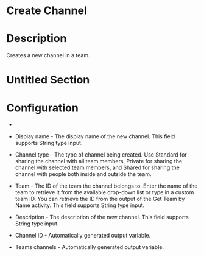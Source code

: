 ﻿# Create Channel

# Description

Creates a new channel in a team.

# Untitled Section

# Configuration

* 
* Display name - The display name of the new channel. This field supports String type input.
* Channel type - The type of channel being created. Use Standard for sharing the channel with all team members, Private for sharing the channel with selected team members, and Shared for sharing the channel with people both inside and outside the team.
* Team - The ID of the team the channel belongs to. Enter the name of the team to retrieve it from the available drop-down list or type in a custom team ID. You can retrieve the ID from the output of the Get Team by Name activity. This field supports String type input.
* Description - The description of the new channel. This field supports String type input.









* Channel ID - Automatically generated output variable.
* Teams channels - Automatically generated output variable.
